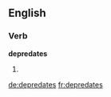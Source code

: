 
==English==

===Verb===
'''depredates'''

# {{third-person singular of|depredate}}

[[de:depredates]]
[[fr:depredates]]